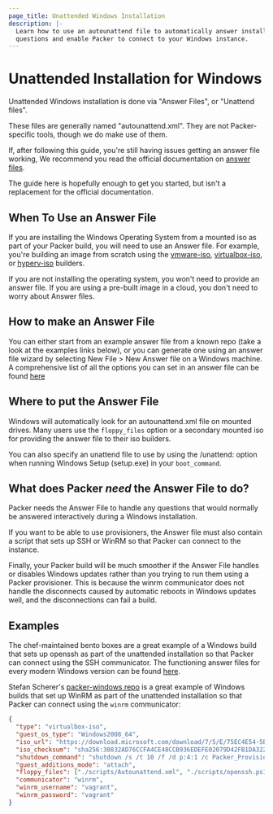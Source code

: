 ```yaml
---
page_title: Unattended Windows Installation
description: |-
  Learn how to use an autounattend file to automatically answer installation
  questions and enable Packer to connect to your Windows instance.
---
```


# Unattended Installation for Windows

Unattended Windows installation is done via "Answer Files", or "Unattend files".

These files are generally named "autounattend.xml". They are not
Packer-specific tools, though we do make use of them.

If, after following this guide, you're still having issues getting an answer
file working, We recommend you read the official documentation on
[answer files](https://docs.microsoft.com/en-us/windows-hardware/manufacture/desktop/update-windows-settings-and-scripts-create-your-own-answer-file-sxs).

The guide here is hopefully enough to get you started, but isn't a replacement
for the official documentation.

## When To Use an Answer File

If you are installing the Windows Operating System from a mounted iso as part of
your Packer build, you will need to use an Answer file. For example, you're
building an image from scratch using the [vmware-iso](/packer/plugins/builders/vmware/iso),
[virtualbox-iso](/packer/plugins/builders/virtualbox/iso), or
[hyperv-iso](/packer/plugins/builders/hyperv/iso) builders.

If you are not installing the operating system, you won't need to provide an
answer file. If you are using a pre-built image
in a cloud, you don't need to worry about Answer files.

## How to make an Answer File

You can either start from an example answer file from a known repo (take a look
at the examples links below), or you can generate one using an answer file
wizard by selecting New File > New Answer file on a Windows machine.
A comprehensive list of all the options you can set in an answer file can be
found [here](https://docs.microsoft.com/en-us/windows-hardware/customize/desktop/unattend/components-b-unattend)

## Where to put the Answer File

Windows will automatically look for an autounattend.xml file on mounted drives.
Many users use the `floppy_files` option or a secondary mounted iso for
providing the answer file to their iso builders.

You can also specify an unattend file to use by using the /unattend: option when
running Windows Setup (setup.exe) in your `boot_command`.

## What does Packer _need_ the Answer File to do?

Packer needs the Answer File to handle any questions that would normally be
answered interactively during a Windows installation.

If you want to be able to use provisioners, the Answer file must also contain
a script that sets up SSH or WinRM so that Packer can connect to the instance.

Finally, your Packer build will be much smoother if the Answer File handles or
disables Windows updates rather than you trying to run them using a Packer
provisioner. This is because the winrm communicator does not handle the
disconnects caused by automatic reboots in Windows updates well, and the
disconnections can fail a build.

## Examples

The chef-maintained bento boxes are a great example of a Windows build that
sets up openssh as part of the unattended installation so that Packer can
connect using the SSH communicator. The functioning answer files for every
modern Windows version can be found [here](https://github.com/chef/bento/tree/master/packer_templates/win_answer_files).

Stefan Scherer's [packer-windows repo](https://github.com/StefanScherer/packer-windows)
is a great example of Windows builds that set up WinRM as part of the unattended
installation so that Packer can connect using the `winrm` communicator:

```json
{
  "type": "virtualbox-iso",
  "guest_os_type": "Windows2008_64",
  "iso_url": "https://download.microsoft.com/download/7/5/E/75EC4E54-5B02-42D6-8879-D8D3A25FBEF7/7601.17514.101119-1850_x64fre_server_eval_en-us-GRMSXEVAL_EN_DVD.iso",
  "iso_checksum": "sha256:30832AD76CCFA4CE48CCB936EDEFE02079D42FB1DA32201BF9E3A880C8ED6312",
  "shutdown_command": "shutdown /s /t 10 /f /d p:4:1 /c Packer_Provisioning_Shutdown",
  "guest_additions_mode": "attach",
  "floppy_files": ["./scripts/Autounattend.xml", "./scripts/openssh.ps1"],
  "communicator": "winrm",
  "winrm_username": "vagrant",
  "winrm_password": "vagrant"
}
```
